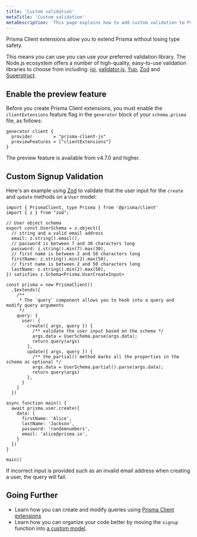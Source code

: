 ```yaml
---
title: 'Custom validation'
metaTitle: 'Custom validation'
metaDescription: 'This page explains how to add custom validation to Prisma Client'
---
```


<TopBlock>

Prisma Client extensions allow you to extend Prisma without losing type safety.

This means you can use you can use your preferred validation library. The Node.js ecosystem offers a number of high-quality, easy-to-use validation libraries to choose from including: [joi](https://github.com/sideway/joi), [validator.js](https://github.com/validatorjs/validator.js), [Yup](https://github.com/jquense/yup), [Zod](https://github.com/colinhacks/zod) and [Superstruct](https://github.com/ianstormtaylor/superstruct).

</TopBlock>

## Enable the preview feature

Before you create Prisma Client extensions, you must enable the `clientExtensions` feature flag in the `generator` block of your `schema.prisma` file, as follows:

```prisma
generator client {
  provider        = "prisma-client-js"
  previewFeatures = ["clientExtensions"]
}
```

<Admonition type="info">

The preview feature is available from v4.7.0 and higher.

</Admonition>

## Custom Signup Validation

Here's an example using [Zod](https://github.com/colinhacks/zod) to validate that the user input for the `create` and `update` methods on a `User` model:

```tsx
import { PrismaClient, type Prisma } from '@prisma/client'
import { z } from "zod";

// User object schema
export const UserSchema = z.object({
  // string and a valid email address
  email: z.string().email(),
  // password is between 7 and 30 characters long
  password: z.string().min(7).max(30),
  // first name is between 2 and 50 characters long
  firstName: z.string().min(2).max(50),
  // first name is between 2 and 50 characters long
  lastName: z.string().min(2).max(50),
}) satisfies z.Schema<Prisma.UserCreateInput>

const prisma = new PrismaClient()
  .$extends({
    /**
     * The `query` component allows you to hook into a query and modify query arguments
     */
    query: {
      user: {
        create({ args, query }) {
          /** validate the user input based on the schema */
          args.data = UserSchema.parse(args.data);
          return query(args)
        },
        update({ args, query }) {
          /** the partial() method marks all the properties in the schema as optional */
          args.data = UserSchema.partial().parse(args.data);
          return query(args)
        },
      }
    }
  })

async function main() {
  await prisma.user.create({
    data: {
      firstName: 'Alice',
      lastName: 'Jackson',
      password: 'randomnumbers',
      email: 'alice@prisma.io',
    }
  })
}

main()
```

If incorrect input is provided such as an invalid email address when creating a user, the query will fail.

## Going Further

- Learn how you can create and modify queries using [Prisma Client extensions](/concepts/components/prisma-client/client-extensions/query)
- Learn how you can organize your code better by moving the `signup` function into [a custom model](/concepts/components/prisma-client/custom-models).
